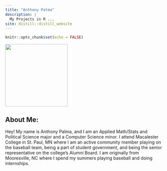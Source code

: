 ```yaml
---
title: "Anthony Palma"
description: |
  My Projects in R ... 
site: distill::distill_website
---
```


```r
knitr::opts_chunk$set(echo = FALSE)

```

![](Palma_Anthony_headshot.jpg){width=200}

## About Me:

Hey!  My name is Anthony Palma, and I am an Applied Math/Stats and Political Science major and a Computer Science minor.  I attend Macalester College in St. Paul, MN where I am an active community member playing on the baseball team, being a part of student government, and being the senior representative on the college's Alumni Board.  I am originally from Mooresville, NC where I spend my summers playing baseball and doing internships.  


